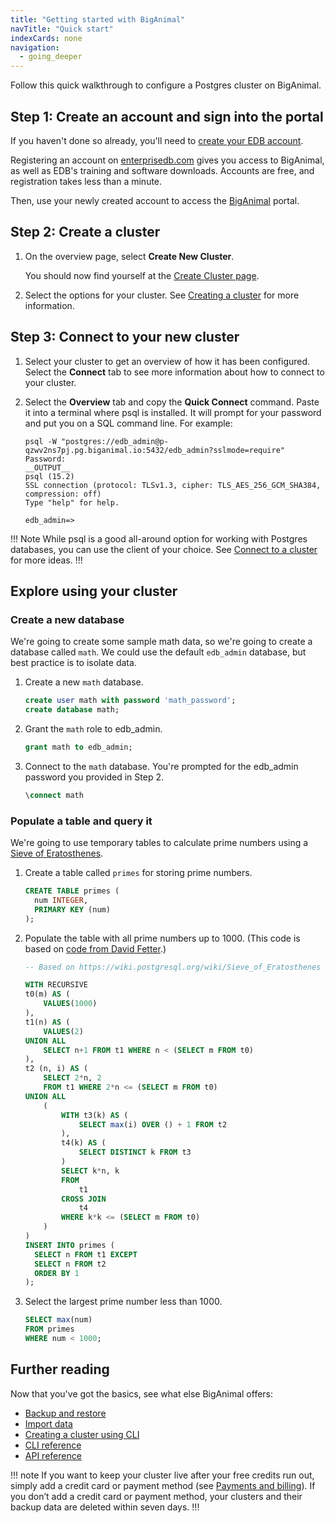 ```yaml
---
title: "Getting started with BigAnimal"
navTitle: "Quick start" 
indexCards: none
navigation:
  - going_deeper
---
```


Follow this quick walkthrough to configure a Postgres cluster on BigAnimal. 

## Step 1: Create an account and sign into the portal

If you haven't done so already, you'll need to [create your EDB account](detail/create_an_account). 

Registering an account on [enterprisedb.com](https://www.enterprisedb.com/) gives you access to BigAnimal, as well as EDB's training and software downloads. 
Accounts are free, and registration takes less than a minute.

Then, use your newly created account to access the [BigAnimal](https://portal.biganimal.com) portal.

## Step 2: Create a cluster 

1. On the overview page, select **Create New Cluster**.

    You should now find yourself at the [Create Cluster page](https://portal.biganimal.com/create-cluster).

1. Select the options for your cluster. See [Creating a cluster](/biganimal/latest/getting_started/creating_a_cluster/) for more information.

## Step 3: Connect to your new cluster

1. Select your cluster to get an overview of how it has been configured. Select the **Connect** tab to see more information about how to connect to your cluster.

2. Select the **Overview** tab and copy the **Quick Connect** command. Paste it into a terminal where psql is installed. It will prompt for your password and put you on a SQL command line. For example:

   ```shell
   psql -W "postgres://edb_admin@p-qzwv2ns7pj.pg.biganimal.io:5432/edb_admin?sslmode=require"
   Password:
   __OUTPUT__ 
   psql (15.2) 
   SSL connection (protocol: TLSv1.3, cipher: TLS_AES_256_GCM_SHA384, compression: off)
   Type "help" for help.

   edb_admin=> 
   ```

!!! Note
While psql is a good all-around option for working with Postgres databases, you can use the client of your choice. See [Connect to a cluster](detail/connect_to_a_cluster) for more ideas.
!!!


## Explore using your cluster

### Create a new database

We're going to create some sample math data, so we're going to create a database called `math`. We could use the default `edb_admin` database, but best practice is to isolate data.

1. Create a new `math` database.

   ```sql
   create user math with password 'math_password';
   create database math;
   ```

2. Grant the `math` role to edb_admin.
   
   ```sql
   grant math to edb_admin;
   ```
2. Connect to the `math` database. You're prompted for the edb_admin password you provided in Step 2.

   ```sql
   \connect math
   ```

### Populate a table and query it

We're going to use temporary tables to calculate prime numbers using a [Sieve of Eratosthenes](https://en.wikipedia.org/wiki/Sieve_of_Eratosthenes).

1. Create a table called `primes` for storing prime numbers.

   ```sql
   CREATE TABLE primes (
     num INTEGER,
     PRIMARY KEY (num)
   );
   ```

2. Populate the table with all prime numbers up to 1000. (This code is based on [code from David Fetter](https://wiki.postgresql.org/wiki/Sieve_of_Eratosthenes).)

   ```sql
   -- Based on https://wiki.postgresql.org/wiki/Sieve_of_Eratosthenes
   
   WITH RECURSIVE
   t0(m) AS (
       VALUES(1000)
   ),
   t1(n) AS (
       VALUES(2)
   UNION ALL
       SELECT n+1 FROM t1 WHERE n < (SELECT m FROM t0)
   ),
   t2 (n, i) AS (
       SELECT 2*n, 2
       FROM t1 WHERE 2*n <= (SELECT m FROM t0)
   UNION ALL
       (
           WITH t3(k) AS (
               SELECT max(i) OVER () + 1 FROM t2
           ),
           t4(k) AS (
               SELECT DISTINCT k FROM t3
           )
           SELECT k*n, k
           FROM
               t1
           CROSS JOIN
               t4
           WHERE k*k <= (SELECT m FROM t0)
       )
   )
   INSERT INTO primes (
     SELECT n FROM t1 EXCEPT
     SELECT n FROM t2
     ORDER BY 1
   );
   ```

3. Select the largest prime number less than 1000.

   ```sql
   SELECT max(num)
   FROM primes
   WHERE num < 1000;
   ```

## Further reading

Now that you've got the basics, see what else BigAnimal offers:

- [Backup and restore](experiment/backup_and_restore)
- [Import data](experiment/import_data)
- [Creating a cluster using CLI](create_cluster_cli)
- [CLI reference](../reference/cli)
- [API reference](../reference/api)


!!! note
If you want to keep your cluster live after your free credits run out, simply add a credit card or payment method (see [Payments and billing](/biganimal/latest/pricing_and_billing/#payments-and-billing)). If you don’t add a credit card or payment method, your clusters and their backup data are deleted within seven days. 
!!!